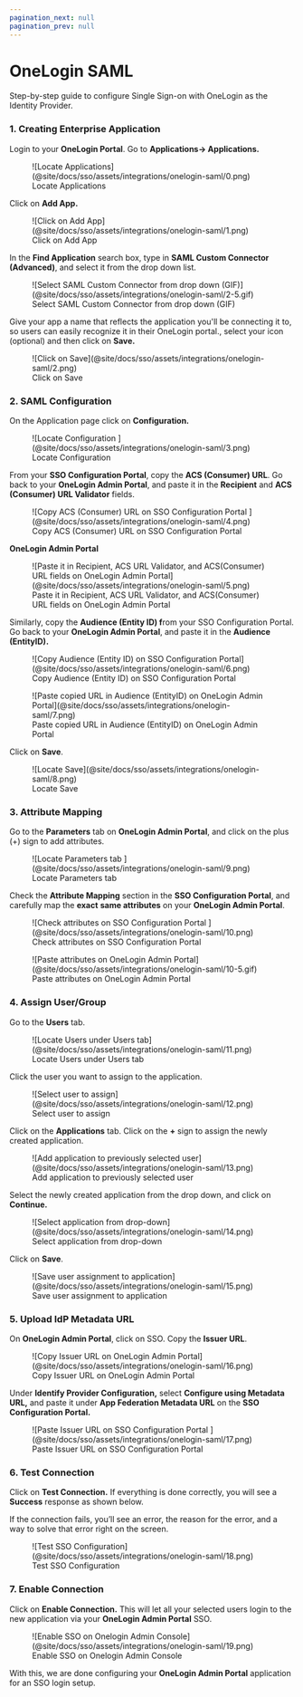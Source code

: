 ```yaml
---
pagination_next: null
pagination_prev: null
---
```


# OneLogin SAML

<Subtitle>
  Step-by-step guide to configure Single Sign-on with OneLogin as the Identity
  Provider.
</Subtitle>

### 1. Creating Enterprise Application

Login to your **OneLogin Portal**. Go to **Applications→ Applications.**

<figure>
  ![Locate Applications](@site/docs/sso/assets/integrations/onelogin-saml/0.png)
  <figcaption>Locate Applications</figcaption>
</figure>

Click on **Add App.**

<figure>
  ![Click on Add App](@site/docs/sso/assets/integrations/onelogin-saml/1.png)
  <figcaption>Click on Add App</figcaption>
</figure>

In the **Find Application** search box, type in **SAML Custom Connector (Advanced)**, and select it from the drop down list.

<figure>
  ![Select SAML Custom Connector from drop down
  (GIF)](@site/docs/sso/assets/integrations/onelogin-saml/2-5.gif)
  <figcaption>Select SAML Custom Connector from drop down (GIF)</figcaption>
</figure>

Give your app a name that reflects the application you'll be connecting it to, so users can easily recognize it in their OneLogin portal., select your icon (optional) and then click on **Save.**

<figure>
  ![Click on Save](@site/docs/sso/assets/integrations/onelogin-saml/2.png)
  <figcaption>Click on Save</figcaption>
</figure>

### 2. SAML Configuration

On the Application page click on **Configuration.**

<figure>
  ![Locate Configuration
  ](@site/docs/sso/assets/integrations/onelogin-saml/3.png)
  <figcaption>Locate Configuration </figcaption>
</figure>

From your **SSO Configuration Portal**, copy the **ACS (Consumer) URL**. Go back to your **OneLogin Admin Portal**, and paste it in the **Recipient** and **ACS (Consumer) URL Validator** fields.

<figure>
  ![Copy ACS (Consumer) URL on SSO Configuration Portal
  ](@site/docs/sso/assets/integrations/onelogin-saml/4.png)
  <figcaption>Copy ACS (Consumer) URL on SSO Configuration Portal </figcaption>
</figure>

**OneLogin Admin Portal**

<figure>
  ![Paste it in Recipient, ACS URL Validator, and ACS(Consumer) URL fields on
  OneLogin Admin Portal](@site/docs/sso/assets/integrations/onelogin-saml/5.png)
  <figcaption>
    Paste it in Recipient, ACS URL Validator, and ACS(Consumer) URL fields on
    OneLogin Admin Portal
  </figcaption>
</figure>

Similarly, copy the **Audience (Entity ID) f**rom your SSO Configuration Portal. Go back to your **OneLogin Admin Portal**, and paste it in the **Audience (EntityID).**

<figure>
  ![Copy Audience (Entity ID) on SSO Configuration
  Portal](@site/docs/sso/assets/integrations/onelogin-saml/6.png)
  <figcaption>Copy Audience (Entity ID) on SSO Configuration Portal</figcaption>
</figure>

<figure>
  ![Paste copied URL in Audience (EntityID) on OneLogin Admin
  Portal](@site/docs/sso/assets/integrations/onelogin-saml/7.png)
  <figcaption>
    Paste copied URL in Audience (EntityID) on OneLogin Admin Portal
  </figcaption>
</figure>

Click on **Save**.

<figure>
  ![Locate Save](@site/docs/sso/assets/integrations/onelogin-saml/8.png)
  <figcaption>Locate Save</figcaption>
</figure>

### 3. Attribute Mapping

Go to the **Parameters** tab on **OneLogin Admin Portal**, and click on the plus (+) sign to add attributes.

<figure>
  ![Locate Parameters tab
  ](@site/docs/sso/assets/integrations/onelogin-saml/9.png)
  <figcaption>Locate Parameters tab </figcaption>
</figure>

Check the **Attribute Mapping** section in the **SSO Configuration Portal**, and carefully map the **exact** **same attributes** on your **OneLogin Admin Portal**.

<figure>
  ![Check attributes on SSO Configuration Portal
  ](@site/docs/sso/assets/integrations/onelogin-saml/10.png)
  <figcaption>Check attributes on SSO Configuration Portal </figcaption>
</figure>

<figure>
  ![Paste attributes on OneLogin Admin
  Portal](@site/docs/sso/assets/integrations/onelogin-saml/10-5.gif)
  <figcaption>Paste attributes on OneLogin Admin Portal</figcaption>
</figure>

### 4. Assign User/Group

Go to the **Users** tab.

<figure>
  ![Locate Users under Users
  tab](@site/docs/sso/assets/integrations/onelogin-saml/11.png)
  <figcaption>Locate Users under Users tab</figcaption>
</figure>

Click the user you want to assign to the application.

<figure>
  ![Select user to
  assign](@site/docs/sso/assets/integrations/onelogin-saml/12.png)
  <figcaption>Select user to assign</figcaption>
</figure>

Click on the **Applications** tab. Click on the **+** sign to assign the newly created application.

<figure>
  ![Add application to previously selected
  user](@site/docs/sso/assets/integrations/onelogin-saml/13.png)
  <figcaption>Add application to previously selected user</figcaption>
</figure>

Select the newly created application from the drop down, and click on **Continue.**

<figure>
  ![Select application from
  drop-down](@site/docs/sso/assets/integrations/onelogin-saml/14.png)
  <figcaption>Select application from drop-down</figcaption>
</figure>

Click on **Save**.

<figure>
  ![Save user assignment to
  application](@site/docs/sso/assets/integrations/onelogin-saml/15.png)
  <figcaption>Save user assignment to application</figcaption>
</figure>

### 5. Upload IdP Metadata URL

On **OneLogin Admin Portal**, click on SSO. Copy the **Issuer URL**.

<figure>
  ![Copy Issuer URL on OneLogin Admin
  Portal](@site/docs/sso/assets/integrations/onelogin-saml/16.png)
  <figcaption>Copy Issuer URL on OneLogin Admin Portal</figcaption>
</figure>

Under **Identify Provider Configuration,** select **Configure using Metadata URL,** and paste it under **App Federation Metadata URL** on the **SSO Configuration Portal.**

<figure>
  ![Paste Issuer URL on SSO Configuration Portal
  ](@site/docs/sso/assets/integrations/onelogin-saml/17.png)
  <figcaption>Paste Issuer URL on SSO Configuration Portal </figcaption>
</figure>

### 6. Test Connection

Click on **Test Connection.** If everything is done correctly, you will see a **Success** response as shown below.

If the connection fails, you’ll see an error, the reason for the error, and a way to solve that error right on the screen.

<figure>
  ![Test SSO
  Configuration](@site/docs/sso/assets/integrations/onelogin-saml/18.png)
  <figcaption>Test SSO Configuration</figcaption>
</figure>

### 7. Enable Connection

Click on **Enable Connection.** This will let all your selected users login to the new application via your **OneLogin Admin Portal** SSO.

<figure>
  ![Enable SSO on Onelogin Admin
  Console](@site/docs/sso/assets/integrations/onelogin-saml/19.png)
  <figcaption>Enable SSO on Onelogin Admin Console</figcaption>
</figure>

With this, we are done configuring your **OneLogin Admin Portal** application for an SSO login setup.
